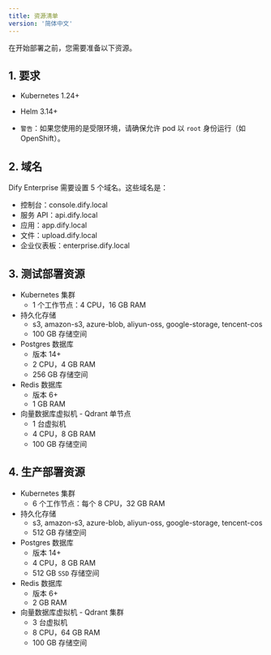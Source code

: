 ```yaml
---
title: 资源清单
version: '简体中文'
---
```


在开始部署之前，您需要准备以下资源。

## 1. 要求
- Kubernetes 1.24+
- Helm 3.14+

- `警告`：如果您使用的是受限环境，请确保允许 pod 以 `root` 身份运行（如 OpenShift）。

## 2. 域名
Dify Enterprise 需要设置 5 个域名。这些域名是：
- 控制台：console.dify.local
- 服务 API：api.dify.local
- 应用：app.dify.local
- 文件：upload.dify.local
- 企业仪表板：enterprise.dify.local

## 3. 测试部署资源
- Kubernetes 集群
    - 1 个工作节点：4 CPU，16 GB RAM
- 持久化存储
    - s3, amazon-s3, azure-blob, aliyun-oss, google-storage, tencent-cos
    - 100 GB 存储空间
- Postgres 数据库
    - 版本 14+
    - 2 CPU，4 GB RAM
    - 256 GB 存储空间
- Redis 数据库
    - 版本 6+
    - 1 GB RAM
- 向量数据库虚拟机 - Qdrant 单节点
    - 1 台虚拟机
    - 4 CPU，8 GB RAM
    - 100 GB 存储空间

## 4. 生产部署资源
- Kubernetes 集群
    - 6 个工作节点：每个 8 CPU，32 GB RAM
- 持久化存储
    - s3, amazon-s3, azure-blob, aliyun-oss, google-storage, tencent-cos
    - 512 GB 存储空间
- Postgres 数据库
    - 版本 14+
    - 4 CPU，8 GB RAM
    - 512 GB `SSD` 存储空间
- Redis 数据库
    - 版本 6+
    - 2 GB RAM
- 向量数据库虚拟机 - Qdrant 集群
    - 3 台虚拟机
    - 8 CPU，64 GB RAM
    - 100 GB 存储空间
